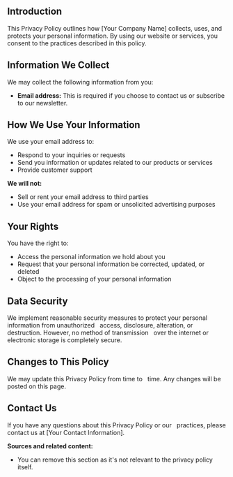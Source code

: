 ## Introduction

This Privacy Policy outlines how [Your Company Name] collects, uses, and protects your personal information. By using our website or services, you consent to the practices described in this policy.

## Information We Collect   


We may collect the following information from you:

* **Email address:** This is required if you choose to contact us or subscribe to our newsletter.

## How We Use Your Information

We use your email address to:

* Respond to your inquiries or requests
* Send you information or updates related to our products or services
* Provide customer support

**We will not:**

* Sell or rent your email address to third parties
* Use your email address for spam or unsolicited advertising purposes

## Your Rights

You have the right to:

* Access the personal information we hold about you
* Request that your personal information be corrected, updated, or deleted
* Object to the processing of your personal information

## Data Security

We implement reasonable security measures to protect your personal information from unauthorized   
 access, disclosure, alteration, or destruction. However, no method of transmission   
 over the internet or electronic storage is completely secure.

## Changes to This Policy

We may update this Privacy Policy from time to   
 time. Any changes will be posted on this page.

## Contact Us

If you have any questions about this Privacy Policy or our   
 practices, please contact us at [Your Contact Information].

**Sources and related content:**

* You can remove this section as it's not relevant to the privacy policy itself. 